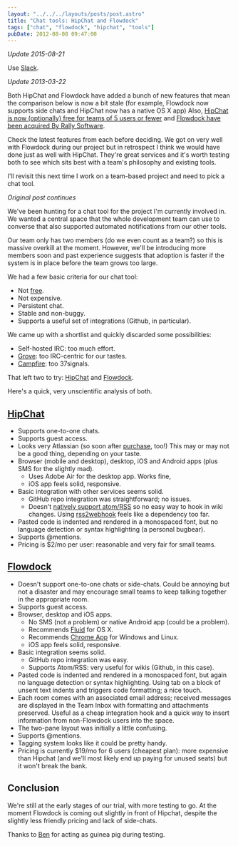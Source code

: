 ```yaml
---
layout: "../../../layouts/posts/post.astro"
title: "Chat tools: HipChat and Flowdock"
tags: ["chat", "flowdock", "hipchat", "tools"]
pubDate: 2012-08-08 09:47:00
---
```


_Update 2015-08-21_

Use [Slack](http://slack.com/).

_Update 2013-03-22_

Both HipChat and Flowdock have added a bunch of new features that mean the comparison below is now a bit stale (for example, Flowdock now supports side chats and HipChat now has a native OS X app) Also, [HipChat is now (optionally) free for teams of 5 users or fewer](http://blog.hipchat.com/2013/03/21/hipchat-now-free-for-teams-of-5-users-or-fewer/) and [Flowdock have been acquired By Rally Software](http://blog.flowdock.com/2013/02/13/flowdock-acquired-by-rally-software/).

Check the latest features from each before deciding. We got on very well with Flowdock during our project but in retrospect I think we would have done just as well with HipChat. They're great services and it's worth testing both to see which sits best with a team's philosophy and existing tools.

I'll revisit this next time I work on a team-based project and need to pick a chat tool.

_Original post continues_

We've been hunting for a chat tool for the project I'm currently involved in. We wanted a central space that the whole development team can use to converse that also supported automated notifications from our other tools.

Our team only has two members (do we even count as a team?) so this is massive overkill at the moment. However, we'll be introducing more members soon and past experience suggests that adoption is faster if the system is in place before the team grows too large.

We had a few basic criteria for our chat tool:

- Not [free](http://blog.pinboard.in/2011/12/don_t_be_a_free_user/).
- Not expensive.
- Persistent chat.
- Stable and non-buggy.
- Supports a useful set of integrations (Github, in particular).

We came up with a shortlist and quickly discarded some possibilities:

- Self-hosted IRC: too much effort.
- [Grove](http://www.grove.io/): too IRC-centric for our tastes.
- [Campfire](http://campfirenow.com/): too 37signals.

That left two to try: [HipChat](http://www.hipchat.com/) and [Flowdock](http://www.flowdock.com/).

Here's a quick, very unscientific analysis of both.

## [HipChat](http://www.hipchat.com/)

- Supports one-to-one chats.
- Supports guest access.
- Looks very Atlassian (so soon after [purchase](http://blog.hipchat.com/2012/03/07/weve-been-acquired-by-atlassian/), too!) This may or may not be a good thing, depending on your taste.
- Browser (mobile and desktop), desktop, iOS and Android apps (plus SMS for the slightly mad).
  - Uses Adobe Air for the desktop app. Works fine,
  - iOS app feels solid, responsive.
- Basic integration with other services seems solid.
  - GitHub repo integration was straightforward; no issues.
  - Doesn't [natively support atom/RSS](http://help.hipchat.com/knowledgebase/articles/65286-rss-integration) so no easy way to hook in wiki changes. Using [rss2webhook](https://github.com/jookyboi/rss2webhook) feels like a dependency too far.
- Pasted code is indented and rendered in a monospaced font, but no language
  detection or syntax highlighting (a personal bugbear).
- Supports @mentions.
- Pricing is \$2/mo per user: reasonable and very fair for small teams.

## [Flowdock](http://www.flowdock.com/)

- Doesn't support one-to-one chats or side-chats. Could be annoying but not a disaster and may encourage small teams to keep talking together in the appropriate room.
- Supports guest access.
- Browser, desktop and iOS apps.
  - No SMS (not a problem) or native Android app (could be a problem).
  - Recommends [Fluid](http://www.fluidapp.com/) for OS X.
  - Recommends [Chrome App](https://chrome.google.com/webstore/detail/ecfaiclpokecdjgdbnoogehobmmgalah) for Windows and Linux.
  - iOS app feels solid, responsive.
- Basic integration seems solid.
  - GitHub repo integration was easy.
  - Supports Atom/RSS: very useful for wikis (Github, in this case).
- Pasted code is indented and rendered in a monospaced font, but again no language detection or syntax highlighting. Using tab on a block of unsent text indents and triggers code formatting; a nice touch.
- Each room comes with an associated email address; received messages are displayed in the Team Inbox with formatting and attachments preserved. Useful as a cheap integration hook and a quick way to insert information from non-Flowdock users into the space.
- The two-pane layout was initially a little confusing.
- Supports @mentions.
- Tagging system looks like it could be pretty handy.
- Pricing is currently \$19/mo for 6 users (cheapest plan): more expensive than Hipchat (and we'll most likely end up paying for unused seats) but it won't break the bank.

## Conclusion

We're still at the early stages of our trial, with more testing to go. At the moment Flowdock is coming out slightly in front of Hipchat, despite the slightly less friendly pricing and lack of side-chats.

Thanks to [Ben](http://bas.me.uk/) for acting as guinea pig during testing.
